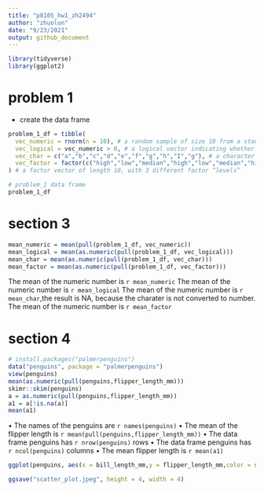 ```yaml
---
title: "p8105_hw1_zh2494"
author: "zhuolun"
date: "9/23/2021"
output: github_document
---
```


```r
library(tidyverse)
library(ggplot2)
```

# problem 1

* create the data frame

```r
problem_1_df = tibble(
  vec_numeric = rnorm(n = 10), # a random sample of size 10 from a standard normal distrbution
  vec_logical = vec_numeric > 0, # a logical vector indicating whether elements of the sample are greater than 0
  vec_char = c("a","b","c","d","e","f","g","h","I","g"), # a character vector of length 10
  vec_factor = factor(c("high","low","median","high","low","median","high","low","median","high"))
) # a factor vector of length 10, with 3 different factor “levels”

# problem_1 data frame
problem_1_df 


```

# section 3
```r
mean_numeric = mean(pull(problem_1_df, vec_numeric))
mean_logical = mean(as.numeric(pull(problem_1_df, vec_logical)))
mean_char = mean(as.numeric(pull(problem_1_df, vec_char)))
mean_factor = mean(as.numeric(pull(problem_1_df, vec_factor)))
```

The mean of the numeric number is `r mean_numeric`
The mean of the numeric number is `r mean_logical`
The mean of the numeric number is `r mean_char`,the result is NA, because the charater is not converted to number. 
The mean of the numeric number is `r mean_factor`

# section 4

```r
# install.packages("palmerpenguins")
data("penguins", package = "palmerpenguins")
view(penguins)
mean(as.numeric(pull(penguins,flipper_length_mm)))
skimr::skim(penguins)
a = as.numeric(pull(penguins,flipper_length_mm))
a1 = a[!is.na(a)]
mean(a1)
```

• The names of the penguins are `r names(penguins)`
• The mean of the flipper length is `r mean(pull(penguins,flipper_length_mm))`
• The data frame penguins has `r nrow(penguins)` rows 
• The data frame penguins has `r ncol(penguins)` columns
• The mean flipper length is `r mean(a1)`

```r
ggplot(penguins, aes(x = bill_length_mm,y = flipper_length_mm,color = species)) + geom_point()

ggsave("scatter_plot.jpeg", height = 4, width = 4)
```




